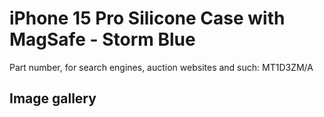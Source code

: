 
# iPhone 15 Pro Silicone Case with MagSafe - Storm Blue

Part number, for search engines, auction websites and such: MT1D3ZM/A

## Image gallery

<div style={{ width: "768px" }}>
  <GalleryComponent
    images={[
      {
        original: "/everysource/MT1D3.png",
        thumbnail: "/everypreview/MT1D3.png",
      },
      {
        original: "/everysource/MT1D3_AV1.png",
        thumbnail: "/everypreview/MT1D3_AV1.png",
      },
      {
        original: "/everysource/MT1D3_AV2.png",
        thumbnail: "/everypreview/MT1D3_AV2.png",
      },
      {
        original: "/everysource/MT1D3_AV3.png",
        thumbnail: "/everypreview/MT1D3_AV3.png",
      },
      {
        original: "/everysource/MT1D3_AV4.png",
        thumbnail: "/everypreview/MT1D3_AV4.png",
      },
      {
        original: "/everysource/MT1D3_AV5.png",
        thumbnail: "/everypreview/MT1D3_AV5.png",
      }
    ]}
  />
</div>